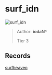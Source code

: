 
# surf_idn

![surf_idn](https://raw.githubusercontent.com/Sayt123/SurfMapPics/Maps-and-bonuses/csgo/surf_idn.jpg)

> Author: **iodaN^**
>
> Tier 3

## Records

[surfheaven](https://surfheaven.eu/map/surf_idn)
